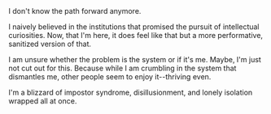 
<Fragment className="f4" thesis="everything is fucked" createdAt="05/07/2025 11:59 AM">
I don't know the path forward anymore.

I naively believed in the institutions that promised the pursuit of 
intellectual curiosities. Now, that I'm here, it does feel like that
but a more performative, sanitized version of that.

I am unsure whether the problem is the system or if it's me. Maybe, I'm
just not cut out for this. Because while I am crumbling in the system 
that dismantles me, other people seem to enjoy it--thriving even. 

I'm a blizzard of impostor syndrome, disillusionment, and lonely isolation
wrapped all at once.
</Fragment>